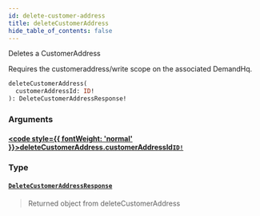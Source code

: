 ```yaml
---
id: delete-customer-address
title: deleteCustomerAddress
hide_table_of_contents: false
---
```








Deletes a CustomerAddress
            
Requires the customeraddress/write scope on the associated DemandHq.

```graphql
deleteCustomerAddress(
  customerAddressId: ID!
): DeleteCustomerAddressResponse!
```


### Arguments

#### [<code style={{ fontWeight: 'normal' }}>deleteCustomerAddress.<b>customerAddressId</b></code>](#)<Bullet />[`ID!`](/demand/api/graphql-admin/reference/scalars/id) <Badge class="secondary" text="non-null"/> <Badge class="secondary" text="scalar"/>
> 
> 

### Type

#### [`DeleteCustomerAddressResponse`](/demand/api/graphql-admin/reference/objects/delete-customer-address-response) <Badge class="secondary" text="object"/>
> Returned object from deleteCustomerAddress
> 





